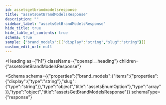 ```yaml
---
id: assetsgetbrandmodelsresponse
title: "assetsGetBrandModelsResponse"
description: ""
sidebar_label: "assetsGetBrandModelsResponse"
hide_title: true
hide_table_of_contents: true
schema: true
sample: {"brand_models":[{"display":"string","slug":"string"}]}
custom_edit_url: null
---
```



<Heading
  as={"h1"}
  className={"openapi__heading"}
  children={"assetsGetBrandModelsResponse"}
>
</Heading>





<Schema
  schema={{"properties":{"brand_models":{"items":{"properties":{"display":{"type":"string"},"slug":{"type":"string"}},"type":"object","title":"assetsEnumOption"},"type":"array"}},"type":"object","title":"assetsGetBrandModelsResponse"}}
  schemaType={"response"}
>
  
</Schema>
            